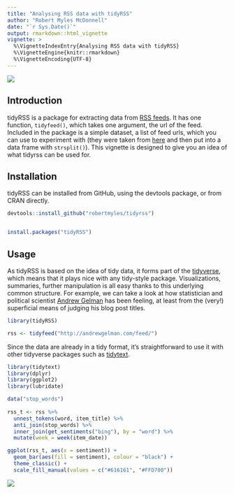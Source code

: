 ```yaml
---
title: "Analysing RSS data with tidyRSS"
author: "Robert Myles McDonnell"
date: "`r Sys.Date()`"
output: rmarkdown::html_vignette
vignette: >
  %\VignetteIndexEntry{Analysing RSS data with tidyRSS}
  %\VignetteEngine{knitr::rmarkdown}
  %\VignetteEncoding{UTF-8}
---
```


![](http://i.imgur.com/IOIt96l.png)

## Introduction  

tidyRSS is a package for extracting data from [RSS feeds](https://en.wikipedia.org/wiki/RSS). It has one function, `tidyfeed()`, which takes one argument, the url of the feed. Included in the package is a simple dataset, a list of feed urls, which you can use to experiment with (they were taken from [here](https://raw.githubusercontent.com/DataWookie/feedeR/master/tests/testthat/test-feeds.txt) and then put into a data frame with `strsplit()`). This vignette is designed to give you an idea of what tidyrss can be used for.  

## Installation

tidyRSS can be installed from GitHub, using the devtools package, or from CRAN directly.

```r

devtools::install_github("robertmyles/tidyrss")


install.packages("tidyRSS")

```


## Usage 

As tidyRSS is based on the idea of tidy data, it forms part of the [tidyverse](http://tidyverse.org/), which means that it plays nice with any tidy-style package. Visualizations, summaries, further manipulation is all easy thanks to this underlying common structure. For example, we can take a look at how statistician and political scientist [Andrew Gelman](http://andrewgelman.com/) has been feeling, at least from the (very!) superficial means of judging his blog post titles.  

```r
library(tidyRSS)

rss <- tidyfeed("http://andrewgelman.com/feed/") 

```

Since the data are already in a tidy format, it's straightforward to use it with other tidyverse packages such as [tidytext](https://github.com/juliasilge/tidytext).  

```r
library(tidytext)
library(dplyr)
library(ggplot2)
library(lubridate)

data("stop_words")
  
rss_t <- rss %>%
  unnest_tokens(word, item_title) %>% 
  anti_join(stop_words) %>% 
  inner_join(get_sentiments("bing"), by = "word") %>% 
  mutate(week = week(item_date))

ggplot(rss_t, aes(x = sentiment)) +
  geom_bar(aes(fill = sentiment), colour = "black") +
  theme_classic() +
  scale_fill_manual(values = c("#616161", "#FFD700"))
```

![](http://i.imgur.com/Y7c9sI9.png)
